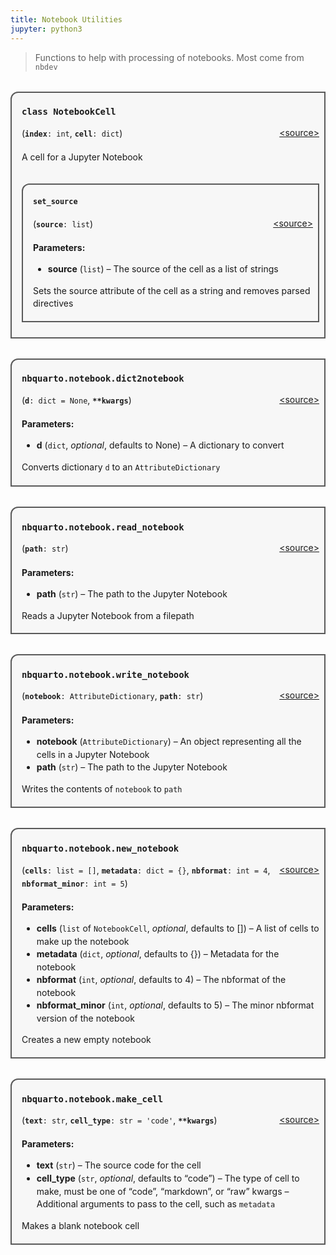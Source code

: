 ```yaml
---
title: Notebook Utilities
jupyter: python3
---
```



> Functions to help with processing of notebooks. Most come from `nbdev`


<div style="background:#f7f7f7; border:2px solid #5a5a5a; border-top-width:2px; border-left-width: 2px; border-top-left-radius: 0.75rem; margin-top: 2rem; margin-bottom: 1.5rem; padding-left: 1rem; padding-right: .5rem;">

### `class NotebookCell` {#nbquarto.notebook.NotebookCell}
[\<source\>](https://github.com/muellerzr/nbquarto/blob/main/src/nbquarto/notebook.py#L22){style="float:right;font-size:.875rem;"}
<p style="font-size:.875rem;line-height:1.25rem;">
(**`index`**`: int`, **`cell`**`: dict`)
</p>

<div style="font-size:.875rem;line-height:1.25rem;margin-bottom:1.25em; margin-top:1.25em; padding_bottom:0;">

A cell for a Jupyter Notebook

</div><div style="background:#f7f7f7; border:2px solid #5a5a5a; border-top-width:2px; border-left-width: 2px; border-top-left-radius: 0.75rem; margin-top: 2rem; margin-bottom: 1.5rem; padding-left: 1rem; padding-right: .5rem;">
#### `set_source` {#nbquarto.notebook.NotebookCell.set_source}
[\<source\>](https://github.com/muellerzr/nbquarto/blob/main/src/nbquarto/notebook.py#L40){style="float:right;font-size:.875rem;"}
<p style="font-size:.875rem;line-height:1.25rem;">
(**`source`**`: list`)
</p>

<div style="font-size:.875rem;line-height:1.25rem;margin-bottom:1.25em; margin-top:1.25em; padding_bottom:0;">**Parameters:**

- **source** (`list`) --
  The source of the cell as a list of strings

Sets the source attribute of the cell as a string and removes parsed directives



</div></div>

</div>

<div style="background:#f7f7f7; border:2px solid #5a5a5a; border-top-width:2px; border-left-width: 2px; border-top-left-radius: 0.75rem; margin-top: 2rem; margin-bottom: 1.5rem; padding-left: 1rem; padding-right: .5rem;">

### `nbquarto.notebook.dict2notebook` {#nbquarto.notebook.dict2notebook}
[\<source\>](https://github.com/muellerzr/nbquarto/blob/main/src/nbquarto/notebook.py#L59){style="float:right;font-size:.875rem;"}
<p style="font-size:.875rem;line-height:1.25rem;">
(**`d`**`: dict = None`, **`**kwargs`**)
</p>

<div style="font-size:.875rem;line-height:1.25rem;margin-bottom:1.25em; margin-top:1.25em; padding_bottom:0;">**Parameters:**

- **d** (`dict`, *optional*, defaults to None) --
  A dictionary to convert

Converts dictionary `d` to an `AttributeDictionary`



</div>
</div>

<div style="background:#f7f7f7; border:2px solid #5a5a5a; border-top-width:2px; border-left-width: 2px; border-top-left-radius: 0.75rem; margin-top: 2rem; margin-bottom: 1.5rem; padding-left: 1rem; padding-right: .5rem;">

### `nbquarto.notebook.read_notebook` {#nbquarto.notebook.read_notebook}
[\<source\>](https://github.com/muellerzr/nbquarto/blob/main/src/nbquarto/notebook.py#L72){style="float:right;font-size:.875rem;"}
<p style="font-size:.875rem;line-height:1.25rem;">
(**`path`**`: str`)
</p>

<div style="font-size:.875rem;line-height:1.25rem;margin-bottom:1.25em; margin-top:1.25em; padding_bottom:0;">**Parameters:**

- **path** (`str`) --
  The path to the Jupyter Notebook

Reads a Jupyter Notebook from a filepath



</div>
</div>

<div style="background:#f7f7f7; border:2px solid #5a5a5a; border-top-width:2px; border-left-width: 2px; border-top-left-radius: 0.75rem; margin-top: 2rem; margin-bottom: 1.5rem; padding-left: 1rem; padding-right: .5rem;">

### `nbquarto.notebook.write_notebook` {#nbquarto.notebook.write_notebook}
[\<source\>](https://github.com/muellerzr/nbquarto/blob/main/src/nbquarto/notebook.py#L86){style="float:right;font-size:.875rem;"}
<p style="font-size:.875rem;line-height:1.25rem;">
(**`notebook`**`: AttributeDictionary`, **`path`**`: str`)
</p>

<div style="font-size:.875rem;line-height:1.25rem;margin-bottom:1.25em; margin-top:1.25em; padding_bottom:0;">**Parameters:**

- **notebook** (`AttributeDictionary`) --
  An object representing all the cells in a Jupyter Notebook
- **path** (`str`) --
  The path to the Jupyter Notebook

Writes the contents of `notebook` to `path`



</div>
</div>

<div style="background:#f7f7f7; border:2px solid #5a5a5a; border-top-width:2px; border-left-width: 2px; border-top-left-radius: 0.75rem; margin-top: 2rem; margin-bottom: 1.5rem; padding-left: 1rem; padding-right: .5rem;">

### `nbquarto.notebook.new_notebook` {#nbquarto.notebook.new_notebook}
[\<source\>](https://github.com/muellerzr/nbquarto/blob/main/src/nbquarto/notebook.py#L126){style="float:right;font-size:.875rem;"}
<p style="font-size:.875rem;line-height:1.25rem;">
(**`cells`**`: list = []`, **`metadata`**`: dict = {}`, **`nbformat`**`: int = 4`, **`nbformat_minor`**`: int = 5`)
</p>

<div style="font-size:.875rem;line-height:1.25rem;margin-bottom:1.25em; margin-top:1.25em; padding_bottom:0;">**Parameters:**

- **cells** (`list` of `NotebookCell`, *optional*, defaults to []) --
  A list of cells to make up the notebook
- **metadata** (`dict`, *optional*, defaults to &lcub;}) --
  Metadata for the notebook
- **nbformat** (`int`, *optional*, defaults to 4) --
  The nbformat of the notebook
- **nbformat_minor** (`int`, *optional*, defaults to 5) --
  The minor nbformat version of the notebook

Creates a new empty notebook



</div>
</div>

<div style="background:#f7f7f7; border:2px solid #5a5a5a; border-top-width:2px; border-left-width: 2px; border-top-left-radius: 0.75rem; margin-top: 2rem; margin-bottom: 1.5rem; padding-left: 1rem; padding-right: .5rem;">

### `nbquarto.notebook.make_cell` {#nbquarto.notebook.make_cell}
[\<source\>](https://github.com/muellerzr/nbquarto/blob/main/src/nbquarto/notebook.py#L143){style="float:right;font-size:.875rem;"}
<p style="font-size:.875rem;line-height:1.25rem;">
(**`text`**`: str`, **`cell_type`**`: str = 'code'`, **`**kwargs`**)
</p>

<div style="font-size:.875rem;line-height:1.25rem;margin-bottom:1.25em; margin-top:1.25em; padding_bottom:0;">**Parameters:**

- **text** (`str`) --
  The source code for the cell
- **cell_type** (`str`, *optional*, defaults to "code") --
  The type of cell to make, must be one of "code", "markdown", or "raw"
  kwargs --
  Additional arguments to pass to the cell, such as `metadata`

Makes a blank notebook cell



</div>
</div>

